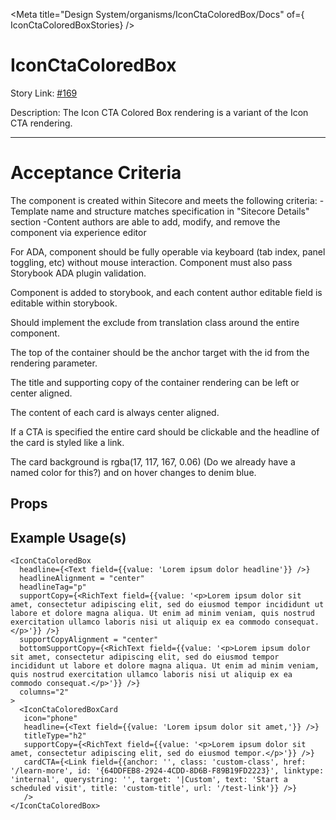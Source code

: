 
<Meta title="Design System/organisms/IconCtaColoredBox/Docs" of={ IconCtaColoredBoxStories} />

# IconCtaColoredBox

Story Link: [#169]('https://github.com/ahc-digital/migration-planning-tracking/issues/169')

Description: The Icon CTA Colored Box rendering is a variant of the Icon CTA rendering.

---
# Acceptance Criteria
The component is created within Sitecore and meets the following criteria:
 -Template name and structure matches specification in "Sitecore Details" section
 -Content authors are able to add, modify, and remove the component via experience editor

For ADA, component should be fully operable via keyboard (tab index, panel toggling, etc) without mouse interaction. Component must also pass Storybook ADA plugin validation.

Component is added to storybook, and each content author editable field is editable within storybook.

Should implement the exclude from translation class around the entire component.

The top of the container should be the anchor target with the id from the rendering parameter.

The title and supporting copy of the container rendering can be left or center aligned.

The content of each card is always center aligned.

If a CTA is specified the entire card should be clickable and the headline of the card is styled like a link.

The card background is rgba(17, 117, 167, 0.06) (Do we already have a named color for this?) and on hover changes to denim blue.

<Stories  />

## Props
<Controls />

## Example Usage(s)
```tsx
<IconCtaColoredBox
  headline={<Text field={{value: 'Lorem ipsum dolor headline'}} />}
  headlineAlignment = "center"
  headlineTag="p"
  supportCopy={<RichText field={{value: '<p>Lorem ipsum dolor sit amet, consectetur adipiscing elit, sed do eiusmod tempor incididunt ut labore et dolore magna aliqua. Ut enim ad minim veniam, quis nostrud exercitation ullamco laboris nisi ut aliquip ex ea commodo consequat.</p>'}} />}
  supportCopyAlignment = "center"
  bottomSupportCopy={<RichText field={{value: '<p>Lorem ipsum dolor sit amet, consectetur adipiscing elit, sed do eiusmod tempor incididunt ut labore et dolore magna aliqua. Ut enim ad minim veniam, quis nostrud exercitation ullamco laboris nisi ut aliquip ex ea commodo consequat.</p>'}} />}
  columns="2"
>
  <IconCtaColoredBoxCard
   icon="phone"
   headline={<Text field={{value: 'Lorem ipsum dolor sit amet,'}} />}
   titleType="h2"
   supportCopy={<RichText field={{value: '<p>Lorem ipsum dolor sit amet, consectetur adipiscing elit, sed do eiusmod tempor.</p>'}} />}
   cardCTA={<Link field={{anchor: '', class: 'custom-class', href: '/learn-more', id: '{64DDFEB8-2924-4CDD-8D6B-F89B19FD2223}', linktype: 'internal', querystring: '', target: '|Custom', text: 'Start a scheduled visit', title: 'custom-title', url: '/test-link'}} />}
   />
</IconCtaColoredBox>
```
